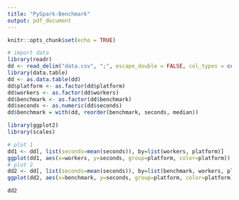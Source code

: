 ```yaml
---
title: "PySpark-Benchmark"
output: pdf_document
---
```


```r
knitr::opts_chunk$set(echo = TRUE)
```

```r
# import data
library(readr)
dd <- read_delim("data.csv", ";", escape_double = FALSE, col_types = cols(workers = col_number()), trim_ws = TRUE)
library(data.table)
dd <- as.data.table(dd)
dd$platform <- as.factor(dd$platform)
dd$workers <- as.factor(dd$workers)
dd$benchmark <- as.factor(dd$benchmark)
dd$seconds <- as.numeric(dd$seconds)
dd$benchmark = with(dd, reorder(benchmark, seconds, median))

library(ggplot2)
library(scales)

# plot 1
dd1 <- dd[, list(seconds=mean(seconds)), by=list(workers, platform)]
ggplot(dd1, aes(x=workers, y=seconds, group=platform, color=platform)) + geom_point() + geom_line() + xlab("Workers") + ylab("Average Benchmark Duration (Seconds)")
# plot 2
dd2 <- dd[, list(seconds=mean(seconds)), by=list(benchmark, workers, platform)]
ggplot(dd2, aes(x=benchmark, y=seconds, group=platform, color=platform)) + geom_point() + geom_line() + facet_grid(workers ~ ., scales='fixed') + xlab("Benchmark for each Platform and Worker") + ylab("Average Benchmark Duration (Seconds)") + scale_x_discrete(labels = wrap_format(15))

dd2
```